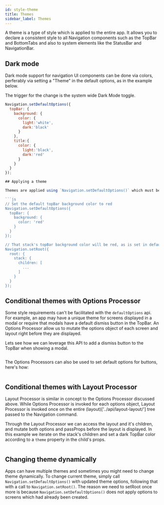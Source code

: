 ```yaml
---
id: style-theme
title: Themes
sidebar_label: Themes
---
```


A theme is a type of style which is applied to the entire app. It allows you to declare
a consistent style to all Navigation components such as the TopBar and BottomTabs and also
to system elements like the StatusBar and NavigationBar.
## Dark mode

Dark mode support for navigation UI components can be done via colors, perferably via setting a "Theme" in the default options, as in the example below.

The trigger for the change is the system wide Dark Mode toggle.

```js
Navigation.setDefaultOptions({
  topBar: {
    background: {
      color: {
        light:'white',
        dark:'black'
      }
    },
    title:{
      color: {
        light:'black',
        dark:'red'
      }
    }
  }
});

## Applying a theme

Themes are applied using `Navigation.setDefaultOptions()` which must be called **before** `Navigation.setRoot()` is called.

```js
// Set the default topBar background color to red
Navigation.setDefaultOptions({
  topBar: {
    background: {
      color: 'red'
    }
  }
});

// That stack's topBar background color will be red, as is set in default options
Navigation.setRoot({
  root: {
    stack: {
      children: [
        ...
      ]
    }
  }
});
```

## Conditional themes with Options Processor

Some style requirements can't be facilitated with the `defaultOptions` api. For example, an app may have a unique theme for screens displayed in a modal or require that modals have a default dismiss button in the TopBar. An Options Processor allow us to mutate the options object of each screen and layout right before they are displayed.

Lets see how we can leverage this API to add a dismiss button to the TopBar when showing a modal.

```tsx file=./style-theme/option-processor.tsx
```

The Options Processors can also be used to set default options for buttons, here's how:

```tsx file=./style-theme/option-processor-defaults.tsx
```

## Conditional themes with Layout Processor

Layout Processor is similar in concept to the Options Processor discussed above. While Options Processor is invoked for each options object, Layout Processor is invoked once on the entire (layout)['../api/layout-layout/'] tree passed to the Navigation command.

Through the Layout Processor we can access the layout and it's children, and mutate both options and passProps before the layout is displayed. In this example we iterate on the stack's children and set a dark TopBar color according to a `theme` property in the child's props.

```tsx file=./style-theme/layout-processor.tsx
```

## Changing theme dynamically

Apps can have multiple themes and sometimes you might need to change theme dynamically. To change current theme, simply call `Navigation.setDefaultOptions()` with updated theme options, following that with a call to `Navigation.setRoot()`. The reason we need to setRoot once more is because `Navigation.setDefaultOptions()` does not apply options to screens which had already been created.
